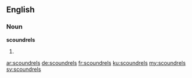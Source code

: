 ==English==
===Noun===
'''scoundrels'''

#{{plural of|[[scoundrel]]}}

[[ar:scoundrels]]
[[de:scoundrels]]
[[fr:scoundrels]]
[[ku:scoundrels]]
[[my:scoundrels]]
[[sv:scoundrels]]